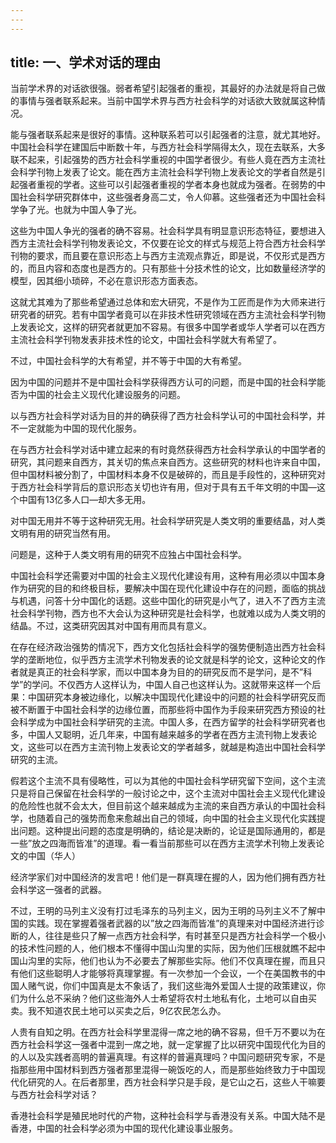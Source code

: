 ```yaml
---
---
---
```

title: 一、学术对话的理由
---



当前学术界的对话欲很强。弱者希望引起强者的重视，其最好的办法就是将自己做的事情与强者联系起来。当前中国学术界与西方社会科学的对话欲大致就属这种情况。

 能与强者联系起来是很好的事情。这种联系若可以引起强者的注意，就尤其地好。中国社会科学在建国后中断数十年，与西方社会科学隔得太久，现在去联系，大多联不起来，引起强势的西方社会科学重视的中国学者很少。有些人竟在西方主流社会科学刊物上发表了论文。能在西方主流社会科学刊物上发表论文的学者自然是引起强者重视的学者。这些可以引起强者重视的学者本身也就成为强者。在弱势的中国社会科学研究群体中，这些强者身高二丈，令人仰慕。这些强者还为中国社会科学争了光。也就为中国人争了光。

 这些为中国人争光的强者的确不容易。社会科学具有明显意识形态特征，要想进入西方主流社会科学刊物发表论文，不仅要在论文的样式与规范上符合西方社会科学刊物的要求，而且要在意识形态上与西方主流观点靠近，即是说，不仅形式是西方的，而且内容和态度也是西方的。只有那些十分技术性的论文，比如数量经济学的模型，因其细小琐碎，不必在意识形态方面表态。

 这就尤其难为了那些希望通过总体和宏大研究，不是作为工匠而是作为大师来进行研究者的研究。若有中国学者竟可以在非技术性研究领域在西方主流社会科学刊物上发表论文，这样的研究者就更加不容易。有很多中国学者或华人学者可以在西方主流社会科学刊物发表非技术性的论文，中国社会科学就大有希望了。

 不过，中国社会科学的大有希望，并不等于中国的大有希望。

 因为中国的问题并不是中国社会科学获得西方认可的问题，而是中国的社会科学能否为中国的社会主义现代化建设服务的问题。

 以与西方社会科学对话为目的并的确获得了西方社会科学认可的中国社会科学，并不一定就能为中国的现代化服务。

 在与西方社会科学对话中建立起来的有时竟然获得西方社会科学承认的中国学者的研究，其问题来自西方，其关切的焦点来自西方。这些研究的材料也许来自中国，但中国材料被分割了，中国材料本身不仅是破碎的，而且是手段性的，这种研究对于西方社会科学背后的意识形态关切也许有用，但对于具有五千年文明的中国—这个中国有13亿多人口—却大多无用。

 对中国无用并不等于这种研究无用。社会科学研究是人类文明的重要结晶，对人类文明有用的研究当然有用。

 问题是，这种于人类文明有用的研究不应独占中国社会科学。

 中国社会科学还需要对中国的社会主义现代化建设有用，这种有用必须以中国本身作为研究的目的和终极目标，要解决中国在现代化建设中存在的问题，面临的挑战与机遇，问答十分中国化的话题。这些中国化的研究是小气了，进入不了西方主流社会科学刊物，西方也不大会认为这种研究是社会科学，也就难以成为人类文明的结晶。不过，这类研究因其对中国有用而具有意义。

 在存在经济政治强势的情况下，西方文化包括社会科学的强势便制造出西方社会科学的垄断地位，似乎西方主流学术刊物发表的论文就是科学的论文，这种论文的作者就是真正的社会科学家，而以中国本身为目的的研究反而不是学问，是不”科学”的学问。不仅西方人这样认为，中国人自己也这样认为。这就带来这样一个后果：中国研究本身被边缘化，以解决中国现代化建设中的问题的社会科学研究反而被不断置于中国社会科学的边缘位置，而那些将中国作为手段来研究西方预设的社会科学成为中国社会科学研究的主流。中国人多，在西方留学的社会科学研究者也多，中国人又聪明，近几年来，中国有越来越多的学者在西方主流刊物上发表论文，这些可以在西方主流刊物上发表论文的学者越多，就越是构造出中国社会科学研究的主流。

 假若这个主流不具有侵略性，可以为其他的中国社会科学研究留下空间，这个主流只是将自己保留在社会科学的一般讨论之中，这个主流对中国社会主义现代化建设的危险性也就不会太大，但目前这个越来越成为主流的来自西方承认的中国社会科学，也随着自己的强势而愈来愈越出自己的领域，向中国的社会主义现代化实践提出问题。这种提出问题的态度是明确的，结论是决断的，论证是国际通用的，都是一些”放之四海而皆准”的道理。看一看当前那些可以在西方主流学术刊物上发表论文的中国（华人）

 经济学家们对中国经济的发言吧！他们是一群真理在握的人，因为他们拥有西方社会科学这一强者的武器。

 不过，王明的马列主义没有打过毛泽东的马列主义，因为王明的马列主义不了解中国的实践。现在掌握着强者武器的以”放之四海而皆准”的真理来对中国经济进行诊断的人，往往是些只了解一点西方社会科学，有时甚至只是西方社会科学一个极小的技术性问题的人，他们根本不懂得中国山沟里的实际，因为他们压根就瞧不起中国山沟里的实际，他们也认为不必要去了解那些实际。他们不仅真理在握，而且只有他们这些聪明人才能够将真理掌握。有一次参加一个会议，一个在美国教书的中国人赌气说，你们中国真是太不象话了，我们这些海外爱国人士提的政策建议，你们为什么总不采纳？他们这些海外人士希望将农村土地私有化，土地可以自由买卖。我不知道农民土地可以买卖之后，9亿农民怎么办。

 人贵有自知之明。在西方社会科学里混得一席之地的确不容易，但千万不要以为在西方社会科学这一强者中混到一席之地，就一定掌握了比以研究中国现代化为目的的人以及实践者高明的普遍真理。有这样的普遍真理吗？中国问题研究专家，不是指那些用中国材料到西方强者那里混得一碗饭吃的人，而是那些始终致力于中国现代化研究的人。在后者那里，西方社会科学只是手段，是它山之石，这些人干嘛要与西方社会科学对话？

 香港社会科学是殖民地时代的产物，这种社会科学与香港没有关系。中国大陆不是香港，中国的社会科学必须为中国的现代化建设事业服务。